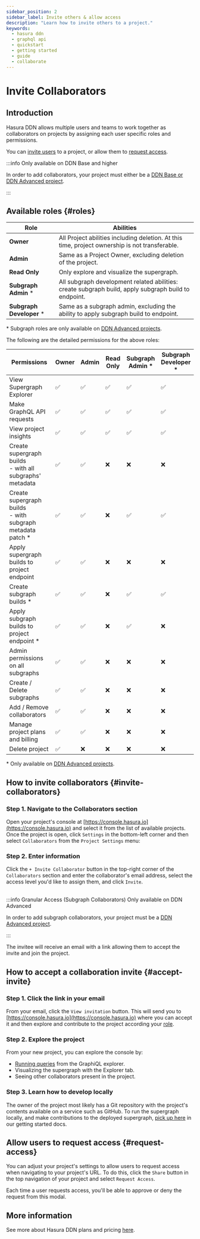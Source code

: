 ```yaml
---
sidebar_position: 2
sidebar_label: Invite others & allow access
description: "Learn how to invite others to a project."
keywords:
  - hasura ddn
  - graphql api
  - quickstart
  - getting started
  - guide
  - collaborate
---
```



# Invite Collaborators

## Introduction

Hasura DDN allows multiple users and teams to work together as collaborators on projects by assigning each user specific
roles and permissions.

You can [invite users](#invite-collaborators) to a project, or allow them to [request access](#request-access).

:::info Only available on DDN Base and higher

In order to add collaborators, your project must either be a
[DDN Base or DDN Advanced project](https://hasura.io/pricing/ddn).

:::

## Available roles {#roles}

| Role                     | Abilities                                                                                            |
|--------------------------|------------------------------------------------------------------------------------------------------|
| **Owner**        | All Project abilities including deletion. At this time, project ownership is not transferable.       |
| **Admin**        | Same as a Project Owner, excluding deletion of the project.                                          |
| **Read Only**    | Only explore and visualize the supergraph.                                                           |
| **Subgraph Admin** *     | All subgraph development related abilities: create subgraph build, apply subgraph build to endpoint. |
| **Subgraph Developer** * | Same as a subgraph admin, excluding the ability to apply subgraph build to endpoint.                 |

\* Subgraph roles are only available on [DDN Advanced projects](https://hasura.io/pricing/ddn).

The following are the detailed permissions for the above roles:

| Permissions                                                    | Owner | Admin | Read Only | Subgraph<br/> Admin * | Subgraph<br/> Developer * |
|----------------------------------------------------------------|-------|-------|-----------|-----------------------|---------------------------|
| View Supergraph Explorer                                       | ✅     | ✅     | ✅         | ✅                     | ✅                         |
| Make GraphQL API requests                                      | ✅     | ✅     | ✅         | ✅                     | ✅                         |
| View project insights                                          | ✅     | ✅     | ✅         | ✅                     | ✅                         |
| Create supergraph builds<br/> - with all subgraphs' metadata   | ✅     | ✅     | ❌         | ❌                     | ❌                         |
| Create supergraph builds<br/> - with subgraph metadata patch * | ✅     | ✅     | ❌         | ✅                     | ✅                         |
| Apply supergraph builds to project endpoint                    | ✅     | ✅     | ❌         | ❌                     | ❌                         |
| Create subgraph builds *                                       | ✅     | ✅     | ❌         | ✅                     | ✅                         |
| Apply subgraph builds to project endpoint *                    | ✅     | ✅     | ❌         | ✅                     | ❌                         |
| Admin permissions on all subgraphs                             | ✅     | ✅     | ❌         | ❌                     | ❌                         |
| Create / Delete subgraphs                                      | ✅     | ✅     | ❌         | ❌                     | ❌                         |
| Add / Remove collaborators                                     | ✅     | ✅     | ❌         | ❌                     | ❌                         |
| Manage project plans and billing                               | ✅     | ✅     | ❌         | ❌                     | ❌                         |
| Delete project                                                 | ✅     | ❌     | ❌         | ❌                     | ❌                         |

\* Only available on [DDN Advanced projects](https://hasura.io/pricing/ddn).

## How to invite collaborators {#invite-collaborators}

### Step 1. Navigate to the Collaborators section

Open your project's console at [https://console.hasura.io](https://console.hasura.io) and select it from the list of
available projects. Once the project is open, click `Settings` in the bottom-left corner and then select `Collaborators`
from the `Project Settings` menu:

<Thumbnail src="/img/ci-cd/0.0.1_console_invite-collaborator.png" alt="Invite a collaborator" width="1000" />

### Step 2. Enter information

Click the `+ Invite Collaborator` button in the top-right corner of the `Collaborators` section and enter the
collaborator's email address, select the access level you'd like to assign them, and click `Invite`.

<Thumbnail src="/img/ci-cd/0.0.1_console_assign-collaborator-role.png" alt="Invite a collaborator" width="1000" />

<br />
:::info Granular Access (Subgraph Collaborators) Only available on DDN Advanced

In order to add subgraph collaborators, your project must be a [DDN Advanced project](https://hasura.io/pricing/ddn).

:::

The invitee will receive an email with a link allowing them to accept the invite and join the project.

## How to accept a collaboration invite {#accept-invite}

### Step 1. Click the link in your email

From your email, click the `View invitation` button. This will send you to
[https://console.hasura.io](https://console.hasura.io) where you can accept it and then explore and contribute to the
project according your [role](#roles).

### Step 2. Explore the project

From your new project, you can explore the console by:

- [Running queries](/graphql-api/queries/) from the GraphiQL explorer.
- Visualizing the supergraph with the Explorer tab.
- Seeing other collaborators present in the project.

### Step 3. Learn how to develop locally

The owner of the project most likely has a Git repository with the project's contents available on a service such as
GitHub. To run the supergraph locally, and make contributions to the deployed supergraph,
[pick up here](/getting-started/build/build-your-api) in our getting started docs.

## Allow users to request access {#request-access}

You can adjust your project's settings to allow users to request access when navigating to your project's URL. To do
this, click the `Share` button in the top navigation of your project and select `Request Access`.

<Thumbnail
  src="/img/get-started/console_read-only.png"
  alt="Allow users to request access to your project"
  width="1000"
/>

Each time a user requests access, you'll be able to approve or deny the request from this modal.

## More information

See more about Hasura DDN plans and pricing [here](billing/pricing.mdx).

